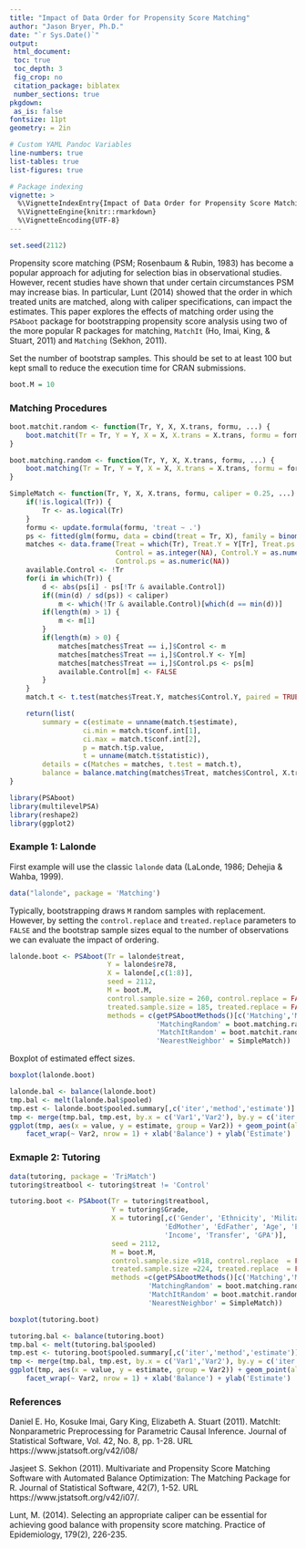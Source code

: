 ```yaml
---
title: "Impact of Data Order for Propensity Score Matching"
author: "Jason Bryer, Ph.D."
date: "`r Sys.Date()`"
output:
 html_document:
 toc: true
 toc_depth: 3
 fig_crop: no
 citation_package: biblatex
 number_sections: true
pkgdown:
 as_is: false
fontsize: 11pt
geometry: = 2in

# Custom YAML Pandoc Variables
line-numbers: true
list-tables: true
list-figures: true

# Package indexing
vignette: >
  %\VignetteIndexEntry{Impact of Data Order for Propensity Score Matching}
  %\VignetteEngine{knitr::rmarkdown}
  %\VignetteEncoding{UTF-8}
---
```


```r
set.seed(2112)
```


Propensity score matching (PSM; Rosenbaum & Rubin, 1983) has become a popular approach for adjuting for selection bias in observational studies. However, recent studies have shown that under certain circumstances PSM may increase bias. In particular, Lunt (2014) showed that the order in which treated units are matched, along with caliper specifications, can impact the estimates. This paper explores the effects of matching order using the `PSAboot` package for bootstrapping propensity score analysis using two of the more popular R packages for matching, `MatchIt` (Ho, Imai, King, & Stuart, 2011) and `Matching` (Sekhon, 2011).

Set the number of bootstrap samples. This should be set to at least 100 but kept small to reduce the execution time for CRAN submissions.

```r
boot.M = 10
```

### Matching Procedures


```r
boot.matchit.random <- function(Tr, Y, X, X.trans, formu, ...) {
	boot.matchit(Tr = Tr, Y = Y, X = X, X.trans = X.trans, formu = formu, m.order = 'random', ...)
}

boot.matching.random <- function(Tr, Y, X, X.trans, formu, ...) {
	boot.matching(Tr = Tr, Y = Y, X = X, X.trans = X.trans, formu = formu, replace = FALSE)
}

SimpleMatch <- function(Tr, Y, X, X.trans, formu, caliper = 0.25, ...) {
	if(!is.logical(Tr)) {
		Tr <- as.logical(Tr)
	}
	formu <- update.formula(formu, 'treat ~ .')
	ps <- fitted(glm(formu, data = cbind(treat = Tr, X), family = binomial(logit)))
	matches <- data.frame(Treat = which(Tr), Treat.Y = Y[Tr], Treat.ps = ps[Tr],
						  Control = as.integer(NA), Control.Y = as.numeric(NA), 
						  Control.ps = as.numeric(NA))
	available.Control <- !Tr
	for(i in which(Tr)) {
		d <- abs(ps[i] - ps[!Tr & available.Control])
		if((min(d) / sd(ps)) < caliper)
			m <- which(!Tr & available.Control)[which(d == min(d))]
		if(length(m) > 1) {
			m <- m[1]
		}
		if(length(m) > 0) {
			matches[matches$Treat == i,]$Control <- m
			matches[matches$Treat == i,]$Control.Y <- Y[m]
			matches[matches$Treat == i,]$Control.ps <- ps[m]
			available.Control[m] <- FALSE
		}
	}
	match.t <- t.test(matches$Treat.Y, matches$Control.Y, paired = TRUE)

	return(list(
		summary = c(estimate = unname(match.t$estimate),
				  ci.min = match.t$conf.int[1],
				  ci.max = match.t$conf.int[2],
				  p = match.t$p.value,
				  t = unname(match.t$statistic)),
		details = c(Matches = matches, t.test = match.t),
		balance = balance.matching(matches$Treat, matches$Control, X.trans) ))
}
```



```r
library(PSAboot)
library(multilevelPSA)
library(reshape2)
library(ggplot2)
```

### Example 1: Lalonde

First example will use the classic `lalonde` data (LaLonde, 1986; Dehejia & Wahba, 1999).

```r
data("lalonde", package = 'Matching')
```

Typically, bootstrapping draws `M` random samples with replacement. However, by setting the `control.replace` and `treated.replace` parameters to `FALSE` and the bootstrap sample sizes equal to the number of observations we can evaluate the impact of ordering.

```r
lalonde.boot <- PSAboot(Tr = lalonde$treat,
						Y = lalonde$re78,
						X = lalonde[,c(1:8)],
						seed = 2112,
						M = boot.M,
						control.sample.size = 260, control.replace = FALSE,
						treated.sample.size = 185, treated.replace = FALSE,
						methods = c(getPSAbootMethods()[c('Matching','MatchIt')],
									'MatchingRandom' = boot.matching.random,
									'MatchItRandom' = boot.matchit.random,
									'NearestNeighbor' = SimpleMatch))
```

Boxplot of estimated effect sizes.

```r
boxplot(lalonde.boot)
```

```r
lalonde.bal <- balance(lalonde.boot)
tmp.bal <- melt(lalonde.bal$pooled)
tmp.est <- lalonde.boot$pooled.summary[,c('iter','method','estimate')]
tmp <- merge(tmp.bal, tmp.est, by.x = c('Var1','Var2'), by.y = c('iter','method'))
ggplot(tmp, aes(x = value, y = estimate, group = Var2)) + geom_point(alpha = .5) + 
	facet_wrap(~ Var2, nrow = 1) + xlab('Balance') + ylab('Estimate')
```

### Exmaple 2: Tutoring

```r
data(tutoring, package = 'TriMatch')
tutoring$treatbool <- tutoring$treat != 'Control'
```


```r
tutoring.boot <- PSAboot(Tr = tutoring$treatbool, 
						 Y = tutoring$Grade, 
						 X = tutoring[,c('Gender', 'Ethnicity', 'Military', 'ESL',
						 			  'EdMother', 'EdFather', 'Age', 'Employment',
						 			  'Income', 'Transfer', 'GPA')], 
						 seed = 2112,
						 M = boot.M,
						 control.sample.size =918, control.replace  = FALSE,
						 treated.sample.size =224, treated.replace  = FALSE,
						 methods =c(getPSAbootMethods()[c('Matching','MatchIt')],
						 		  'MatchingRandom' = boot.matching.random,
						 		  'MatchItRandom' = boot.matchit.random,
						 		  'NearestNeighbor' = SimpleMatch))
```


```r
boxplot(tutoring.boot)
```

```r
tutoring.bal <- balance(tutoring.boot)
tmp.bal <- melt(tutoring.bal$pooled)
tmp.est <- tutoring.boot$pooled.summary[,c('iter','method','estimate')]
tmp <- merge(tmp.bal, tmp.est, by.x = c('Var1','Var2'), by.y = c('iter','method'))
ggplot(tmp, aes(x = value, y = estimate, group = Var2)) + geom_point(alpha = .5) + 
	facet_wrap(~ Var2, nrow = 1) + xlab('Balance') + ylab('Estimate')
```

### References

Daniel E. Ho, Kosuke Imai, Gary King, Elizabeth A. Stuart (2011). MatchIt: Nonparametric Preprocessing for Parametric Causal Inference. Journal of Statistical Software, Vol. 42, No. 8, pp. 1-28. URL https://www.jstatsoft.org/v42/i08/
  
Jasjeet S. Sekhon (2011). Multivariate and Propensity Score Matching Software with Automated Balance Optimization: The Matching Package for R. Journal of Statistical Software, 42(7), 1-52. URL https://www.jstatsoft.org/v42/i07/.

Lunt, M. (2014). Selecting an appropriate caliper can be essential for achieving good balance with propensity score matching. Practice of Epidemiology, 179(2), 226-235.


